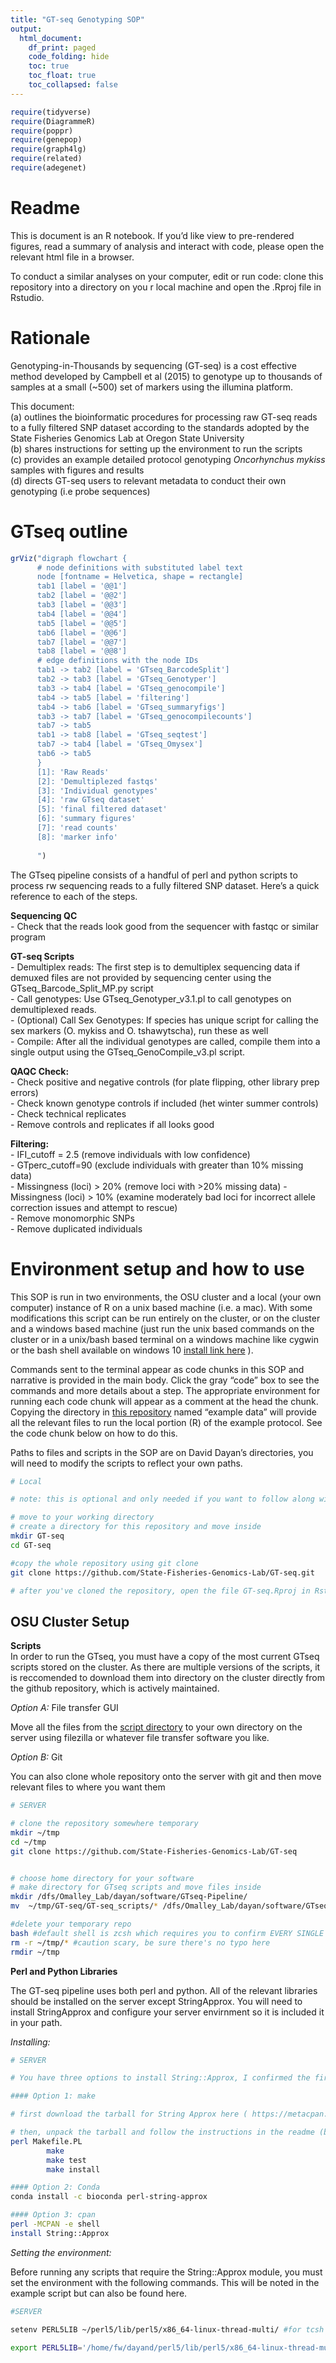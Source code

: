 ```yaml
---
title: "GT-seq Genotyping SOP"
output:
  html_document:
    df_print: paged
    code_folding: hide
    toc: true
    toc_float: true
    toc_collapsed: false
---
```


```r
require(tidyverse)
require(DiagrammeR)
require(poppr)
require(genepop)
require(graph4lg)
require(related)
require(adegenet)
```


# Readme

This is document is an R notebook. If you'd like view to pre-rendered figures, read a summary of analysis and interact with code, please open the relevant html file in a browser. 


To conduct a similar analyses on your computer, edit or run code: clone this repository into a directory on you r local machine and open the .Rproj file in Rstudio. 

# Rationale 

Genotyping-in-Thousands by sequencing (GT-seq) is a cost effective method developed by Campbell et al (2015) to genotype up to thousands of samples at a small (~500) set of markers using the illumina platform. 

This document:   
(a) outlines the bioinformatic procedures for processing raw GT-seq reads to a fully filtered SNP dataset according to the standards adopted by the State Fisheries Genomics Lab at Oregon State University  
(b) shares instructions for setting up the environment to run the scripts  
(c) provides an example detailed protocol genotyping _Oncorhynchus mykiss_ samples with figures and results  
(d) directs GT-seq users to relevant metadata to conduct their own genotyping (i.e probe sequences) 

# GTseq outline

```r
grViz("digraph flowchart {
      # node definitions with substituted label text
      node [fontname = Helvetica, shape = rectangle]        
      tab1 [label = '@@1']
      tab2 [label = '@@2']
      tab3 [label = '@@3']
      tab4 [label = '@@4']
      tab5 [label = '@@5']
      tab6 [label = '@@6']
      tab7 [label = '@@7']
      tab8 [label = '@@8']
      # edge definitions with the node IDs
      tab1 -> tab2 [label = 'GTseq_BarcodeSplit']
      tab2 -> tab3 [label = 'GTseq_Genotyper']
      tab3 -> tab4 [label = 'GTseq_genocompile']
      tab4 -> tab5 [label = 'filtering']
      tab4 -> tab6 [label = 'GTseq_summaryfigs']
      tab3 -> tab7 [label = 'GTseq_genocompilecounts']
      tab7 -> tab5 
      tab1 -> tab8 [label = 'GTseq_seqtest']
      tab7 -> tab4 [label = 'GTseq_Omysex']
      tab6 -> tab5
      }
      [1]: 'Raw Reads'
      [2]: 'Demultiplezed fastqs'
      [3]: 'Individual genotypes'
      [4]: 'raw GTseq dataset'
      [5]: 'final filtered dataset'
      [6]: 'summary figures'
      [7]: 'read counts'
      [8]: 'marker info'
      
      ")

```

The GTseq pipeline consists of a handful of perl and python scripts to process rw sequencing reads to a fully filtered SNP dataset. Here's a quick reference to each of the steps.

__Sequencing QC__  
- Check that the reads look good from the sequencer with fastqc or similar program  

__GT-seq Scripts__  
- Demultiplex reads: The first step is to demultiplex sequencing data if demuxed files are not provided by sequencing center using the GTseq_Barcode_Split_MP.py script  
- Call genotypes: Use GTseq_Genotyper_v3.1.pl to call genotypes on demultiplexed reads.  
- (Optional) Call Sex Genotypes: If species has unique script for calling the sex markers (O. mykiss and O. tshawytscha), run these as well  
- Compile: After all the individual genotypes are called, compile them into a single output using the GTseq_GenoCompile_v3.pl script.  

__QAQC Check:__  
- Check positive and negative controls (for plate flipping, other library prep errors)  
- Check known genotype controls if included (het winter summer controls)  
- Check technical replicates  
- Remove controls and replicates if all looks good  

__Filtering:__  
- IFI_cutoff = 2.5  (remove individuals with low confidence)  
- GTperc_cutoff=90 (exclude individuals with greater than 10% missing data)  
- Missingness (loci) > 20% (remove loci with >20% missing data)
- Missingness (loci) > 10% (examine moderately bad loci for incorrect allele correction issues and attempt to rescue)  
- Remove monomorphic SNPs  
- Remove duplicated individuals  

# Environment setup and how to use

This SOP is run in two environments, the OSU cluster and a local (your own computer) instance of R on a unix based machine (i.e. a mac). With some modifications this script can be run entirely on the cluster, or on the cluster and a windows based machine (just run the unix based commands on the cluster or in a unix/bash based terminal on a windows machine like cygwin or the bash shell available on windows 10 [install link here](https://docs.microsoft.com/en-us/windows/wsl/install-win10) ).

Commands sent to the terminal appear as code chunks in this SOP and narrative is provided in the main body. Click the gray "code" box to see the commands and more  details about a step. The appropriate environment for running each code chunk will appear as a comment at the head the chunk. Copying the directory in [this repository](https://github.com/State-Fisheries-Genomics-Lab/GT-seq) named "example data" will provide all the relevant files to run the local portion (R) of the example protocol. See the code chunk below on how to do this.

Paths to files and scripts in the SOP are on David Dayan's directories, you will need to modify the scripts to reflect your own paths.

```bash
# Local

# note: this is optional and only needed if you want to follow along with the example code on your own machine

# move to your working directory 
# create a directory for this repository and move inside
mkdir GT-seq
cd GT-seq

#copy the whole repository using git clone
git clone https://github.com/State-Fisheries-Genomics-Lab/GT-seq.git

# after you've cloned the repository, open the file GT-seq.Rproj in Rstudio for all features

```


## OSU Cluster Setup

__Scripts__  
In order to run the GTseq, you must have a copy of the most current GTseq scripts stored on the cluster. As there are multiple versions of the scripts, it is reccomended to download them into directory on the cluster directly from the github repository, which is actively maintained.

_Option A:_ File transfer GUI  

Move all the files from the [script directory](https://github.com/State-Fisheries-Genomics-Lab/GT-seq/tree/main/GT-seq_scripts) to your own directory on the server using filezilla or whatever file transfer software you like.

_Option B:_ Git  

You can also clone whole repository onto the server with git and then move relevant files to where you want them
```bash

# SERVER

# clone the repository somewhere temporary
mkdir ~/tmp
cd ~/tmp
git clone https://github.com/State-Fisheries-Genomics-Lab/GT-seq


# choose home directory for your software
# make directory for GTseq scripts and move files inside
mkdir /dfs/Omalley_Lab/dayan/software/GTseq-Pipeline/
mv  ~/tmp/GT-seq/GT-seq_scripts/* /dfs/Omalley_Lab/dayan/software/GTseq-Pipeline/

#delete your temporary repo
bash #default shell is zcsh which requires you to confirm EVERY SINGLE file deletion
rm -r ~/tmp/* #caution scary, be sure there's no typo here
rmdir ~/tmp
```


__Perl and Python Libraries__  

The GT-seq pipeline uses both perl and python. All of the relevant libraries should be installed on the server except StringApprox. You will need to install StringApprox and configure your server envirnment so it is included it in your path.

_Installing:_  
```bash

# SERVER

# You have three options to install String::Approx, I confirmed the first one works, but the others may be even simpler

#### Option 1: make

# first download the tarball for String Approx here ( https://metacpan.org/release/String-Approx ) into a temporary directory on the server

# then, unpack the tarball and follow the instructions in the readme (below) 
perl Makefile.PL
        make
        make test
        make install

#### Option 2: Conda
conda install -c bioconda perl-string-approx

#### Option 3: cpan
perl -MCPAN -e shell
install String::Approx
```

_Setting the environment:_  

Before running any scripts that require the String::Approx module, you must set the environment with the following commands. This will be noted in the example script but can also be found here.

```bash

#SERVER

setenv PERL5LIB ~/perl5/lib/perl5/x86_64-linux-thread-multi/ #for tcsh (default shell on server)

export PERL5LIB='/home/fw/dayand/perl5/lib/perl5/x86_64-linux-thread-multi/' # if using bash as your shell

```


